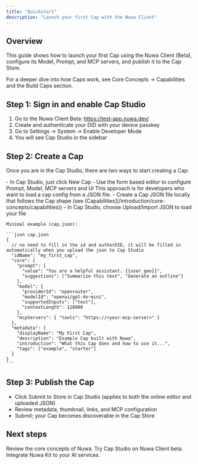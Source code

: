 ```yaml
---
title: "Quickstart"
description: "Launch your first Cap with the Nuwa Client"
---
```


## Overview

This guide shows how to launch your first Cap using the Nuwa Client (Beta), configure its Model, Prompt, and MCP servers, and publish it to the Cap Store.

<Tip>
  For a deeper dive into how Caps work, see Core Concepts -> Capabilities and the Build Caps section.
</Tip>

## Step 1: Sign in and enable Cap Studio

1) Go to the Nuwa Client Beta: https://test-app.nuwa.dev/
2) Create and authenticate your DID with your device passkey
3) Go to Settings -> System -> Enable Developer Mode
4) You will see Cap Studio in the sidebar

## Step 2: Create a Cap

Once you are in the Cap Studio, there are two ways to start creating a Cap:

<AccordionGroup>
  <Accordion title="Use Online Editor (Recommended)">
    - In Cap Studio, just click New Cap
    - Use the form based editor to configure Prompt, Model, MCP servers and UI
  </Accordion>

  <Accordion title="Upload a JSON file">
  <Tip>
  This approach is for developers who want to load a cap config from a JSON file.
</Tip>
    - Create a Cap JSON file locally that follows the Cap shape (see [Capabilities](/introduction/core-concepts/capabilities))
    - In Cap Studio, choose Upload/Import JSON to load your file

    Minimal example (cap.json):

    ```json cap.json
    {
      // no need to fill in the id and authorDID, it will be filled in automatically when you upload the json to Cap Studio
      "idName": "my_first_cap",
      "core": {
        "prompt": {
          "value": "You are a helpful assistant. {{user_geo}}",
          "suggestions": ["Summarize this text", "Generate an outline"]
        },
        "model": {
          "providerId": "openrouter",
          "modelId": "openai/gpt-4o-mini",
          "supportedInputs": ["text"],
          "contextLength": 128000
        },
        "mcpServers": { "tools": "https://<your-mcp-server>" }
      },
      "metadata": {
        "displayName": "My First Cap",
        "description": "Example Cap built with Nuwa",
        "introduction": "What this Cap does and how to use it...",
        "tags": ["example", "starter"]
      }
    }
    ```
  </Accordion>
</AccordionGroup>



## Step 3: Publish the Cap

- Click Submit to Store in Cap Studio (applies to both the online editor and uploaded JSON)
- Review metadata, thumbnail, links, and MCP configuration
- Submit; your Cap becomes discoverable in the Cap Store

## Next steps

<CardGroup cols={3}>
  <Card title="Core Concepts" icon="book" href="/introduction/core-concepts/capabilities">
    Review the core concepts of Nuwa.
  </Card>
  <Card title="Nuwa AI Client" icon="rocket" href="https://test-app.nuwa.dev">
    Try Cap Studio on Nuwa Client beta.
  </Card>
  <Card title="Nuwa Kit" icon="code" href="/sdk/index">
    Integrate Nuwa Kit to your AI services.
  </Card>
</CardGroup>